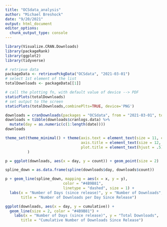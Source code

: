 ```yaml
---
title: "OCSdata_analysis"
author: "Michael Breshock"
date: "9/20/2021"
output: html_document
editor_options: 
  chunk_output_type: console
---
```



```r
library(Visualize.CRAN.Downloads)
library(packageRank)
library(ggplot2)
library(tidyverse)
```

```r
# retrieve data
packageData <- retrievePckgData("OCSdata", "2021-03-01")
# select 1st element of the list
totalDownloads <- packageData[[1]]

# call the plotting fn, with default value of device --> PDF
staticPlots(totalDownloads)
# set output to the screen
staticPlots(totalDownloads,combinePlts=TRUE, device='PNG')
```

```r
downloads = cranDownloads(packages = "OCSdata", from = "2021-03-01", to = Sys.Date())
downloads = tibble(downloads$cranlogs.data) %>%
  mutate(day = as.numeric(c(1:length(date))))
downloads
```

```r
theme_set(theme_minimal() + theme(axis.text = element_text(size = 11, color = "black"),
                                  axis.title = element_text(size = 12, color = "black"),
                                  plot.title = element_text(hjust = .5))
          )
```

```r
p = ggplot(downloads, aes(x = day, y = count)) + geom_point(size = 2)

spline_down = as.data.frame(spline(downloads$day, downloads$count))

p + geom_line(spline_down, mapping = aes(x = x, y = y), 
                          color = "#4B9B81",
                          linetype = "dashed", size = 1) +
  labs(x = "Number of Days (since release)", y = "Number of Downloads", 
       title = "Number of Downloads per Day Since Release")

```

```r
ggplot(downloads, aes(x = day, y = cumulative)) + 
  geom_line(size = 2, color = "#4B9B81") +
    labs(x = "Number of Days (since release)", y = "Total Downloads", 
       title = "Cumulative Number of Downloads Since Release")
```



